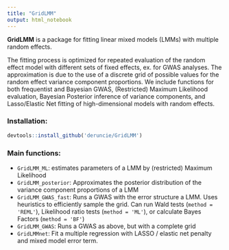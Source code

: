 ```yaml
---
title: "GridLMM"
output: html_notebook
---
```


**GridLMM** is a package for fitting linear mixed models (LMMs) with multiple random effects.

The fitting process is optimized for repeated evaluation of the random effect
    model with different sets of fixed effects, ex. for GWAS analyses. The approximation
    is due to the use of a discrete grid of possible values for the random effect variance
    component proportions. We include functions for both frequentist and Bayesian GWAS, 
    (Restricted) Maximum Likelihood evaluation, Bayesian Posterior inference of variance components,
    and Lasso/Elastic Net fitting of high-dimensional models with random effects.
    
### Installation:
```r
devtools::install_github('deruncie/GridLMM')
```

### Main functions:

- `GridLMM_ML`: estimates parameters of a LMM by (restricted) Maximum Likelihood
- `GridLMM_posterior`: Approximates the posterior distribution of the variance component
proportions of a LMM
- `GridLMM_GWAS_fast`: Runs a GWAS with the error structure a LMM. Uses heuristics to efficiently sample the grid. Can run Wald tests (`method = 'REML'`), Likelihood ratio tests (`method = 'ML'`), or calculate Bayes Factors (`method = 'BF'`)
- `GridLMM_GWAS`: Runs a GWAS as above, but with a complete grid
- `GridLMMnet`: Fit a multiple regression with LASSO / elastic net penalty and mixed model error term.

